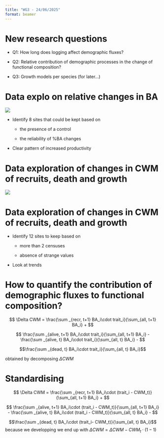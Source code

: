 ```yaml
---
title: "WG3 - 24/06/2025"
format: beamer
---
```


# New research questions

-   Q1: How long does logging affect demographic fluxes?

-   Q2: Relative contribution of demographic processes in the change of functional composition?

-   Q3: Growth models per species (for later...)

# Data explo on relative changes in BA

![](traj_BA_Bafog.png)

-   Identify 8 sites that could be kept based on

    -   the presence of a control

    -   the reliability of %BA changes

-   Clear pattern of increased productivity

# Data exploration of changes in CWM of recruits, death and growth

![](traj_CWM_Paracou.png)

# Data exploration of changes in CWM of recruits, death and growth

-   Identify 12 sites to keep based on

    -   more than 2 censuses

    -   absence of strange values

-   Look at trends

# How to quantify the contribution of demographic fluxes to functional composition?

$$ \Delta CWM = \frac{\sum _{recr, t+1} BA_i\cdot trait_i}{\sum_{all, t+1} BA_i} + $$ 

$$ \frac{\sum _{alive, t+1} BA_i\cdot trait_i}{\sum_{all, t+1} BA_i} -  
\frac{\sum _{alive, t} BA_i\cdot trait_i}{\sum_{all, t} BA_i} - $$

$$\frac{\sum _{dead, t} BA_i\cdot trait_i}{\sum_{all, t} BA_i}$$

obtained by decomposing $\Delta CWM$


# Standardising

$$ \Delta CWM = \frac{\sum _{recr, t+1} BA_i\cdot (trait_i - CWM_t)}{\sum_{all, t+1} BA_i} + $$ 

$$ \frac{\sum _{alive, t+1} BA_i\cdot (trait_i - CWM_t)}{\sum_{all, t+1} BA_i} -  
\frac{\sum _{alive, t} BA_i\cdot (trait_i - CWM_t)}{\sum_{all, t} BA_i} - $$


$$\frac{\sum _{dead, t} BA_i\cdot (trait_i- CWM_t)}{\sum_{all, t} BA_i}$$
because we developping we end up with $\Delta CWM = \Delta CWM - CWM_t \cdot (1 - 1)$